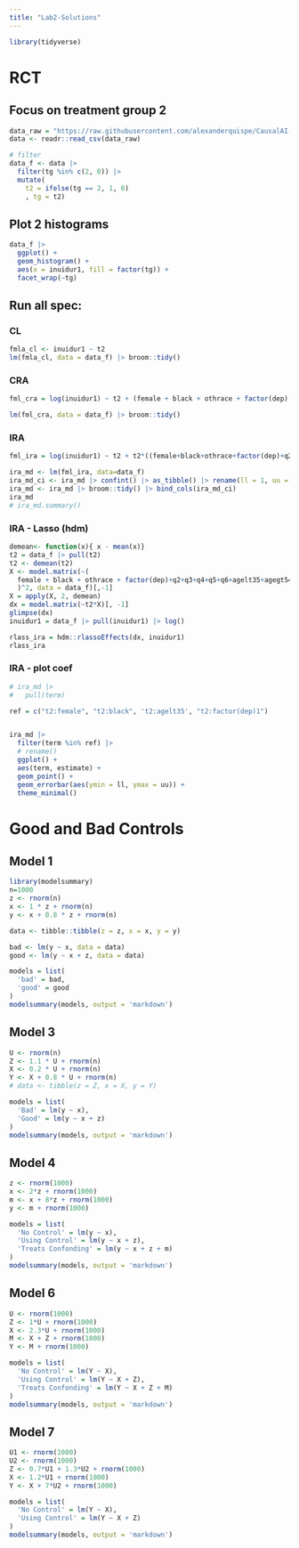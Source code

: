 ```yaml
---
title: "Lab2-Solutions"
---
```


```r
library(tidyverse)

```


# RCT

## Focus on treatment group 2

```r
data_raw = "https://raw.githubusercontent.com/alexanderquispe/CausalAI-Course/main/data/penn_jae.csv"
data <- readr::read_csv(data_raw)

# filter
data_f <- data |> 
  filter(tg %in% c(2, 0)) |> 
  mutate(
    t2 = ifelse(tg == 2, 1, 0)
    , tg = t2) 
```

## Plot 2 histograms

```r

data_f |> 
  ggplot() +
  geom_histogram() +
  aes(x = inuidur1, fill = factor(tg)) +
  facet_wrap(~tg)

```




## Run all spec:

### CL

```r
fmla_cl <- inuidur1 ~ t2
lm(fmla_cl, data = data_f) |> broom::tidy()
```

### CRA

```r
fml_cra = log(inuidur1) ~ t2 + (female + black + othrace + factor(dep) + q2 + q3 + q4 + q5 + q6 + agelt35 + agegt54 + durable + lusd + husd)^2

lm(fml_cra, data = data_f) |> broom::tidy()

```


### IRA

```r
fml_ira = log(inuidur1) ~ t2 + t2*((female+black+othrace+factor(dep)+q2+q3+q4+q5+q6+agelt35+agegt54+durable+lusd+husd)^2)+(female+black+othrace+factor(dep)+q2+q3+q4+q5+q6+agelt35+agegt54+durable+lusd+husd)^2

ira_md <- lm(fml_ira, data=data_f) 
ira_md_ci <- ira_md |> confint() |> as_tibble() |> rename(ll = 1, uu = 2)
ira_md <- ira_md |> broom::tidy() |> bind_cols(ira_md_ci)
ira_md
# ira_md.summary()
```

### IRA - Lasso (hdm)

```r

demean<- function(x){ x - mean(x)}
t2 = data_f |> pull(t2)
t2 <- demean(t2)
X <- model.matrix(~(
  female + black + othrace + factor(dep)+q2+q3+q4+q5+q6+agelt35+agegt54+durable+lusd+husd
  )^2, data = data_f)[,-1]
X = apply(X, 2, demean)
dx = model.matrix(~t2*X)[, -1]
glimpse(dx)
inuidur1 = data_f |> pull(inuidur1) |> log()

rlass_ira = hdm::rlassoEffects(dx, inuidur1)
rlass_ira
```

### IRA - plot coef 

<!-- t2*female, t2_black, t2 agelt35, t2factor(dep)1 -->
<!-- Explanations -->

```r
# ira_md |> 
#   pull(term)

ref = c("t2:female", "t2:black", 't2:agelt35', "t2:factor(dep)1")


ira_md |> 
  filter(term %in% ref) |> 
  # rename()
  ggplot() +
  aes(term, estimate) +
  geom_point() +
  geom_errorbar(aes(ymin = ll, ymax = uu)) +
  theme_minimal()
```


# Good and Bad Controls



## Model 1

```r
library(modelsummary)
n=1000
z <- rnorm(n)
x <- 1 * z + rnorm(n)
y <- x + 0.8 * z + rnorm(n)

data <- tibble::tibble(z = z, x = x, y = y)

bad <- lm(y ~ x, data = data)
good <- lm(y ~ x + z, data = data)

models = list(
  'bad' = bad,
  'good' = good
)
modelsummary(models, output = 'markdown')
```


## Model 3


```r
U <- rnorm(n)
Z <- 1.1 * U + rnorm(n)
X <- 0.2 * U + rnorm(n)
Y <- X + 0.8 * U + rnorm(n)
# data <- tibble(z = Z, x = X, y = Y)

models = list(
  'Bad' = lm(y ~ x),
  'Good' = lm(y ~ x + z)
)
modelsummary(models, output = 'markdown')


```


## Model 4

```r
z <- rnorm(1000)
x <- 2*z + rnorm(1000)
m <- x + 8*z + rnorm(1000)
y <- m + rnorm(1000)

models = list(
  'No Control' = lm(y ~ x),
  'Using Control' = lm(y ~ x + z),
  'Treats Confonding' = lm(y ~ x + z + m)
)
modelsummary(models, output = 'markdown')
```

## Model 6

```r
U <- rnorm(1000)
Z <- 1*U + rnorm(1000)
X <- 2.3*U + rnorm(1000)
M <- X + Z + rnorm(1000)
Y <- M + rnorm(1000)

models = list(
  'No Control' = lm(Y ~ X),
  'Using Control' = lm(Y ~ X + Z),
  'Treats Confonding' = lm(Y ~ X + Z + M)
)
modelsummary(models, output = 'markdown')

```

## Model 7

```r
U1 <- rnorm(1000)
U2 <- rnorm(1000)
Z <- 0.7*U1 + 1.3*U2 + rnorm(1000)
X <- 1.2*U1 + rnorm(1000)
Y <- X + 7*U2 + rnorm(1000)

models = list(
  'No Control' = lm(Y ~ X),
  'Using Control' = lm(Y ~ X + Z)
)
modelsummary(models, output = 'markdown')
```